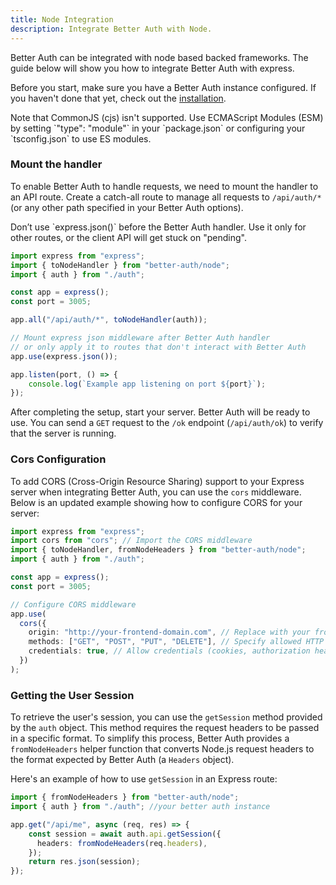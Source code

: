 ```yaml
---
title: Node Integration
description: Integrate Better Auth with Node.
---
```


Better Auth can be integrated with node based backed frameworks. The guide below will show you how to integrate Better Auth with express.

Before you start, make sure you have a Better Auth instance configured. If you haven't done that yet, check out the [installation](/docs/installation).

<Callout>
Note that CommonJS (cjs) isn't supported. Use ECMAScript Modules (ESM) by setting `"type": "module"` in your `package.json` or configuring your `tsconfig.json` to use ES modules.
</Callout>

### Mount the handler

To enable Better Auth to handle requests, we need to mount the handler to an API route. Create a catch-all route to manage all requests to `/api/auth/*` (or any other path specified in your Better Auth options).

<Callout type="warn">
Don’t use `express.json()` before the Better Auth handler. Use it only for other routes, or the client API will get stuck on "pending".
</Callout>

```ts title="server.ts"
import express from "express";
import { toNodeHandler } from "better-auth/node";
import { auth } from "./auth";

const app = express();
const port = 3005;

app.all("/api/auth/*", toNodeHandler(auth));

// Mount express json middleware after Better Auth handler
// or only apply it to routes that don't interact with Better Auth
app.use(express.json());

app.listen(port, () => {
	console.log(`Example app listening on port ${port}`);
});
```

After completing the setup, start your server. Better Auth will be ready to use. You can send a `GET` request to the `/ok` endpoint (`/api/auth/ok`) to verify that the server is running.


### Cors Configuration

To add CORS (Cross-Origin Resource Sharing) support to your Express server when integrating Better Auth, you can use the `cors` middleware. Below is an updated example showing how to configure CORS for your server:

```ts
import express from "express";
import cors from "cors"; // Import the CORS middleware
import { toNodeHandler, fromNodeHeaders } from "better-auth/node";
import { auth } from "./auth";

const app = express();
const port = 3005;

// Configure CORS middleware
app.use(
  cors({
    origin: "http://your-frontend-domain.com", // Replace with your frontend's origin
    methods: ["GET", "POST", "PUT", "DELETE"], // Specify allowed HTTP methods
    credentials: true, // Allow credentials (cookies, authorization headers, etc.)
  })
);
```

### Getting the User Session

To retrieve the user's session, you can use the `getSession` method provided by the `auth` object. This method requires the request headers to be passed in a specific format. To simplify this process, Better Auth provides a `fromNodeHeaders` helper function that converts Node.js request headers to the format expected by Better Auth (a `Headers` object).

Here's an example of how to use `getSession` in an Express route:

```ts title="server.ts"
import { fromNodeHeaders } from "better-auth/node";
import { auth } from "./auth"; //your better auth instance

app.get("/api/me", async (req, res) => {
 	const session = await auth.api.getSession({
      headers: fromNodeHeaders(req.headers),
    });
	return res.json(session);
});
```
